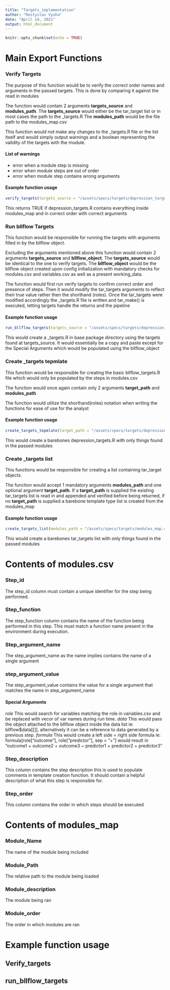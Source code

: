 ```yaml
---
title: "Targets_implementation"
author: "Rostyslav Vyuha"
date: "April 14, 2021"
output: html_document
---
```


```r
knitr::opts_chunk$set(echo = TRUE)
```

# Main Export Functions

### Verify Targets

The purpose of this function would be to verify the correct order names and arguments in the passed targets.
This is done by comparing it against the read in modules

  The function would contain 2 arguments **targets_source** and **modules_path**.
The **targets_source** would either be the tar_target list or in most cases the path to the _targets.R
The **modules_path** would be the file path to the modules_map.csv

This function would not make any changes to the _targets.R file or the list itself
and would simply output warnings and a boolean representing the validity of the targets with the module.

#### List of warnings
- error when a module step is missing
- error when module steps are out of order
- error when module step contains wrong arguments

#### Example function usage

```r
verify_targets(targets_source = "/assets/specs/targets/depression_targets.R", modules_path = "/assets/specs/targets/modules_map.csv")
```
This returns TRUE if depression_targets.R contains everything inside modules_map and in correct order with correct arguments

### Run bllflow Targets

This function would be responsible for running the targets with arguments filled in by the bllflow object.

Excluding the arguments mentioned above this function would contain 2 arguments **targets_source** and **bllflow_object**.
The **targets_source** would be identical to the one to verify targets.
The **bllflow_object** would be the bllflow object created upon config initialization with mandatory checks for modules.csv and variables.csv as well as a present working_data.

The function would first run verify targets to confirm correct order and presence of steps. Then it would modify the tar_targets arguments to reflect their true value rather then the shorthand (roles).
Once the tar_targets were modified accordingly the _targets.R file is written and tar_make() is executed, letting targets handle the returns and the pipeline

#### Example function usage

```r
run_bllflow_targets(targets_source = "/assets/specs/targets/depression_targets.R", bllflow_object = hui_object)
```

This would create a _targets.R in base package directory using the targets found at targets_source.
It would essentially be a copy and paste except for the Special Arguments which would be populated using the bllflow_object

### Create _targets tepmlate

This function would be responsible for creating the basic bllflow_targets.R file which would only be populated by the steps in modules.csv

The function would once again contain only 2 arguments **target_path** and **modules_path**

The function would utilize the shorthand(roles) notation when writing the functions for ease of use for the analyst

#### Example function usage

```r
create_targets_tepmlate(target_path = "/assets/specs/targets/depression_targets.R", modules_path = "/assets/specs/targets/modules_map.csv")
```

This would create a barebones depression_targets.R with only things found in the passed modules

### Create _targets list

This functions would be responsible for creating a list containing tar_target objects.

The function would accept 1 mandatory arguments **modules_path** and one optional argument **target_path**.
If a **target_path** is supplied the existing tar_targets list is read in and appended and verified before being returned, if no **target_path** is supplied a barebone template type list is created from the modules_map

#### Example function usage

```r
create_targets_list(modules_path = "/assets/specs/targets/modules_map.csv")
```

This would create a barebones tar_targets list with only things found in the passed modules

# Contents of modules.csv

### Step_id

The step_id column must contain a unique identifier for the step being performed.

### Step_function

The step_function column contains the name of the function being performed in this step. This must match a function name present in the environment during execution.

### Step_argument_name

The step_argument_name as the name implies contains the name of a single argument

### step_argument_value

The step_argument_value contains the value for a single argument that matches the name in step_argument_name

#### Special Arguments

*role* This would search for variables matching the role in variables.csv and be replaced with vecor of var names during run time.
*data* This would pass the object attached to the bllflow object inside the data list ie: bllflow$data[[<whats inside data>]], alternatively it can be a reference to data generated by a previous step.
*formula* This would create a left side = right side formula ie: formula[role["outcome"], role["predictor"], sep = "+"] would result in "outcome1 + outcome2 + outcome3 ~ predictor1 + predictor2 + predictor3"

### Step_description

This column contains the step description this is used to populate comments in template creation function. It should contain a helpful description of what this step is responsible for.

### Step_order

This column contains the order in which steps should be executed

# Contents of modules_map

### Module_Name

The name of the module being included

### Module_Path

The relative path to the module being loaded

### Module_description

The module being ran

### Module_order

The order in which modules are ran

# Example function usage

## Verify_targets


## run_bllflow_targets






